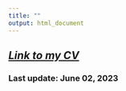```yaml
---
title: ""
output: html_document
---
```


## [*Link to my CV*](https://github.com/dattran-hydroeco/Dat-Tran-Website/blob/main/1_Dat%20_CV_%20updated_06272023.pdf)
### Last update: June 02, 2023
